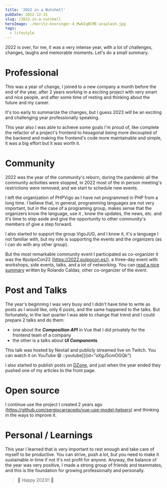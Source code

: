 ```yaml
---
title: '2022 in a Nutshell'
pubDate: 2022-12-31
slug: /2022-in-a-nutshell
heroImage: ./moritz-knoringer-4_MwbIq0CME-unsplash.jpg
tags:
  - lifestyle
---
```


2022 is over, for me, it was a very intense year, with a lot of challenges, changes, laughs and memorable moments. Let's do a small summary.

# Professional

This was a year of change, I joined to a new company a month before the end of the year, after 2 years working in a exciting project with very smart and nice people, and after some time of resting and thinking about the future and my career.

It's too early to summarize the changes, but I guess 2023 will be an exciting and challenging year professionally speaking.

This year also I was able to achieve some goals I'm proud of, like complete the refactor of a project's frontend to hexagonal being more decoupled of the backend and making the frontend's code more maintainable and simple, it was a big effort but it was worth it.

# Community

2022 was the year of the community's reborn, during the pandemic all the community activities were stopped, in 2022 most of the in person meeting's restrictions were removed, and we start to schedule new events.

I left the organization of PHPVigo as I have not programmed in PHP from a long time. I believe that, in general, programming languages are not very important, but in the case of a programing group, makes sense that the organizers know the language, use it , know the updates, the news, etc. and it's time to step aside and give the opportunity to other community's members of give a step forward.

I also started to support the group VigoJUG, and I know it, it's a language I not familiar with, but my role is supporting the events and the organizers (as I can do with any other group).

But the most remarkable community event I participated as co-organizer it was the #pulpoCon22 (https://2022.pulpocon.es/), a three-day event with workshops, side events, talks, and a lot of networking. You can [read a nice summary](https://es.linkedin.com/pulse/una-historia-sobre-la-pulpocon22-rolando-caldas-s%C3%A1nchez?trk=public_post_feed-article-content) written by Rolando Caldas, other co-organizer of the event.

# Post and Talks

The year's beginning I was very busy and I didn't have time to write as posts as I would like, only 6 posts, and the same happened to the talks. But fortunately, in the last quarter I was able to change that trend and I could prepare 2 talks and do them:

- one about the _**Composition API**_ in Vue that I did privately for the frontend team of a company
- the other is a talks about _**UI Components**_.

This talk was hosted by Nextail and publicly streamed live on Twitch. You can watch it on YouTube :smile:
::youtube[]{id="oXgJ5cmOGQk"}

I also started to publish posts on [DZone](https://dzone.com/users/4846267/sergiocarracedo.html), and just when the year ended they pushed one of my articles to the front page.

# Open source

I continue use the project I created 2 years ago (https://github.com/sergiocarracedo/vue-use-model-helpers) and thinking in the ways to improve it.

# Personal / Learnings

This year I learned that is very important to rest enough and take care of myself to be productive. You can strive, push a lot, but you need to make it sustainable in time if not it's not profit for anyone.
Anyway, the balance of the year was very positive, I made a strong group of friends and teammates, and this is the foundation for growing professionally and personally.

> :tada: Happy 2023!! :tada:
